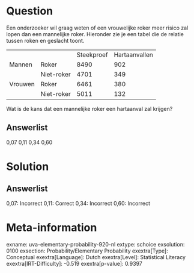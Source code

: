Question
========

Een onderzoeker wil graag weten of een vrouwelijke roker meer risico zal
lopen dan een mannelijke roker. Hieronder zie je een tabel die de
relatie tussen roken en geslacht toont.

  --------- ------------ ------------ ---------------
                         Steekproef   Hartaanvallen
  Mannen    Roker        8490         902
            Niet-roker   4701         349
  Vrouwen   Roker        6461         380
            Niet-roker   5011         132
  --------- ------------ ------------ ---------------

Wat is de kans dat een mannelijke roker een hartaanval zal krijgen?

Answerlist
----------

0,07
0,11
0,34
0,60

Solution
========

Answerlist
----------

0,07: Incorrect
0,11: Correct
0,34: Incorrect
0,60: Incorrect

Meta-information
================
exname: uva-elementary-probability-920-nl
extype: schoice
exsolution: 0100
exsection: Probability/Elementary Probability
exextra[Type]: Conceptual
exextra[Language]: Dutch
exextra[Level]: Statistical Literacy
exextra[IRT-Difficulty]: -0.519
exextra[p-value]: 0.9397
